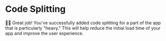 # Code Splitting

<EpicVideo url="https://www.epicreact.dev/workshops/react-performance/dad-joke-break-code-splitting" />

👨‍💼 Great job! You've successfully added code splitting for a part of the app
that is particularly "heavy." This will help reduce the initial load time of
your app and improve the user experience.
